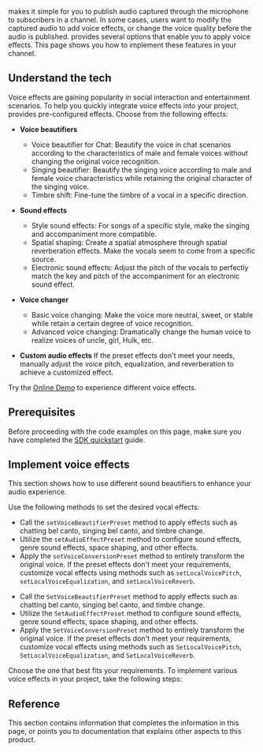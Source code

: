 
<Vpd k="SDK" /> makes it simple for you to publish audio captured through the microphone to subscribers in a channel. In some cases, users want to modify the captured audio to add voice effects, or change the voice quality before the audio is published. <Vpd k="SDK" /> provides several options that enable you to apply voice effects. This page shows you how to implement these features in your channel.

<PlatformWrapper platform="android, ios, macos, windows, react-native, electron, unity">

## Understand the tech

Voice effects are gaining popularity in social interaction and entertainment scenarios. To help you quickly integrate voice effects into your project, <Vpd k="SDK" /> provides pre-configured effects. Choose from the following effects:

* **Voice beautifiers**
    * Voice beautifier for Chat: Beautify the voice in chat scenarios according to the characteristics of male and female voices without changing the original voice recognition.
    * Singing beautifier: Beautify the singing voice according to male and female voice characteristics while retaining the original character of the singing voice.
    * Timbre shift: Fine-tune the timbre of a vocal in a specific direction.

* **Sound effects**
    * Style sound effects: For songs of a specific style, make the singing and accompaniment more compatible.
    * Spatial shaping: Create a spatial atmosphere through spatial reverberation effects. Make the vocals seem to come from a specific source.
    * Electronic sound effects: Adjust the pitch of the vocals to perfectly match the key and pitch of the accompaniment for an electronic sound effect.

* **Voice changer**
    * Basic voice changing: Make the voice more neutral, sweet, or stable while retain a certain degree of voice recognition.
    * Advanced voice changing: Dramatically change the human voice to realize voices of uncle, girl, Hulk, etc.

* **Custom audio effects** 
    If the preset effects don't meet your needs, manually adjust the voice pitch, equalization, and reverberation to achieve a customized effect.

Try the [Online Demo](https://web-cdn.agora.io/marketing/audio_en_v3.html) to experience different voice effects.

## Prerequisites

Before proceeding with the code examples on this page, make sure you have completed the [SDK quickstart](../../video-calling/get-started/get-started-sdk) guide.

## Implement voice effects

This section shows how to use different sound beautifiers to enhance your audio experience. 

Use the following methods to set the desired vocal effects:

<PlatformWrapper notAllowed="unity">

*  Call the `setVoiceBeautifierPreset` method to apply effects such as chatting bel canto, singing bel canto, and timbre change.
*  Utilize the `setAudioEffectPreset` method to configure sound effects, genre sound effects, space shaping, and other effects.
*  Apply the `setVoiceConversionPreset` method to entirely transform the original voice.
If the preset effects don't meet your requirements, customize vocal effects using methods such as `setLocalVoicePitch`, `setLocalVoiceEqualization`, and `setLocalVoiceReverb`.
</PlatformWrapper>

<PlatformWrapper platform="unity">

*  Call the `SetVoiceBeautifierPreset` method to apply effects such as chatting bel canto, singing bel canto, and timbre change.
*  Utilize the `SetAudioEffectPreset` method to configure sound effects, genre sound effects, space shaping, and other effects.
*  Apply the `SetVoiceConversionPreset` method to entirely transform the original voice.
If the preset effects don't meet your requirements, customize vocal effects using methods such as `SetLocalVoicePitch`, `SetLocalVoiceEqualization`, and `SetLocalVoiceReverb`.
</PlatformWrapper>

Choose the one that best fits your requirements. To implement various voice effects in your project, take the following steps:

<ProjectImplement/>

## Reference

This section contains information that completes the information in this page, or points you to documentation that explains other aspects to this product.

<Reference />

</PlatformWrapper>
<PlatformWrapper notAllowed="android, ios, macos, windows, react-native, electron, unity">
<NotAvailable />
</PlatformWrapper>